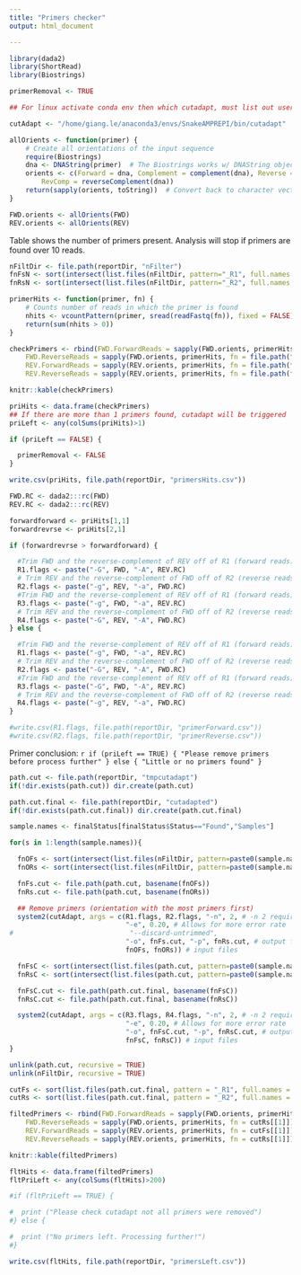 ---
title: "Primers checker"
output: html_document

---


```{r primersLibs, include = FALSE}

library(dada2)
library(ShortRead)
library(Biostrings)

```


```{r cutOption}

primerRemoval <- TRUE

```


```{r cutadapt, eval = primerRemoval}

## For linux activate conda env then which cutadapt, must list out user path

cutAdapt <- "/home/giang.le/anaconda3/envs/SnakeAMPREPI/bin/cutadapt"

```


```{r primerOrientations}

allOrients <- function(primer) {
    # Create all orientations of the input sequence
    require(Biostrings)
    dna <- DNAString(primer)  # The Biostrings works w/ DNAString objects rather than character vectors
    orients <- c(Forward = dna, Complement = complement(dna), Reverse = reverse(dna),
        RevComp = reverseComplement(dna))
    return(sapply(orients, toString))  # Convert back to character vector
}

FWD.orients <- allOrients(FWD)
REV.orients <- allOrients(REV)

```


Table shows the number of primers present. Analysis will stop if primers are found over 10 reads.


```{r primersCount}

nFiltDir <- file.path(reportDir, "nFilter")
fnFsN <- sort(intersect(list.files(nFiltDir, pattern="_R1", full.names = TRUE), list.files(nFiltDir, pattern="fastq", full.names = TRUE)))
fnRsN <- sort(intersect(list.files(nFiltDir, pattern="_R2", full.names = TRUE), list.files(nFiltDir, pattern="fastq", full.names = TRUE)))

primerHits <- function(primer, fn) {
    # Counts number of reads in which the primer is found
    nhits <- vcountPattern(primer, sread(readFastq(fn)), fixed = FALSE)
    return(sum(nhits > 0))
}

checkPrimers <- rbind(FWD.ForwardReads = sapply(FWD.orients, primerHits, fn = file.path(fnFsN[[1]])),
    FWD.ReverseReads = sapply(FWD.orients, primerHits, fn = file.path(fnRsN[[1]])),
    REV.ForwardReads = sapply(REV.orients, primerHits, fn = file.path(fnFsN[[1]])),
    REV.ReverseReads = sapply(REV.orients, primerHits, fn = file.path(fnRsN[[1]])))

knitr::kable(checkPrimers)

priHits <- data.frame(checkPrimers)
## If there are more than 1 primers found, cutadapt will be triggered
priLeft <- any(colSums(priHits)>1)

if (priLeft == FALSE) {

  primerRemoval <- FALSE
}

write.csv(priHits, file.path(reportDir, "primersHits.csv"))
```


```{r priConclusion, eval = priLeft}

FWD.RC <- dada2:::rc(FWD)
REV.RC <- dada2:::rc(REV)

forwardforward <- priHits[1,1]
forwardrevrse <- priHits[2,1]

if (forwardrevrse > forwardforward) {

  #Trim FWD and the reverse-complement of REV off of R1 (forward reads)
  R1.flags <- paste("-G", FWD, "-A", REV.RC)
  # Trim REV and the reverse-complement of FWD off of R2 (reverse reads)
  R2.flags <- paste("-g", REV, "-a", FWD.RC)
  #Trim FWD and the reverse-complement of REV off of R1 (forward reads)
  R3.flags <- paste("-g", FWD, "-a", REV.RC)
  # Trim REV and the reverse-complement of FWD off of R2 (reverse reads)
  R4.flags <- paste("-G", REV, "-A", FWD.RC)
} else {

  #Trim FWD and the reverse-complement of REV off of R1 (forward reads)
  R1.flags <- paste("-g", FWD, "-a", REV.RC)
  # Trim REV and the reverse-complement of FWD off of R2 (reverse reads)
  R2.flags <- paste("-G", REV, "-A", FWD.RC)
  #Trim FWD and the reverse-complement of REV off of R1 (forward reads)
  R3.flags <- paste("-G", FWD, "-A", REV.RC)
  # Trim REV and the reverse-complement of FWD off of R2 (reverse reads)
  R4.flags <- paste("-g", REV, "-a", FWD.RC)
}

#write.csv(R1.flags, file.path(reportDir, "primerForward.csv"))
#write.csv(R2.flags, file.path(reportDir, "primerReverse.csv"))

```


Primer conclusion: `r if (priLeft == TRUE) { "Please remove primers before process further" } else { "Little or no primers found" }`


```{r primersOut, eval = primerRemoval}

path.cut <- file.path(reportDir, "tmpcutadapt")
if(!dir.exists(path.cut)) dir.create(path.cut)

path.cut.final <- file.path(reportDir, "cutadapted")
if(!dir.exists(path.cut.final)) dir.create(path.cut.final)

sample.names <- finalStatus[finalStatus$Status=="Found","Samples"]

for(s in 1:length(sample.names)){

  fnOFs <- sort(intersect(list.files(nFiltDir, pattern=paste0(sample.names[[s]],"_"), full.names = TRUE), list.files(nFiltDir, pattern="_R1", full.names = TRUE)))
  fnORs <- sort(intersect(list.files(nFiltDir, pattern=paste0(sample.names[[s]],"_"), full.names = TRUE), list.files(nFiltDir, pattern="_R2", full.names = TRUE)))

  fnFs.cut <- file.path(path.cut, basename(fnOFs))
  fnRs.cut <- file.path(path.cut, basename(fnORs))

  ## Remove primers (orientation with the most primers first)
  system2(cutAdapt, args = c(R1.flags, R2.flags, "-n", 2, # -n 2 required to remove FWD and REV from reads
                             "-e", 0.20, # Allows for more error rate
#                             "--discard-untrimmed",
                             "-o", fnFs.cut, "-p", fnRs.cut, # output files
                             fnOFs, fnORs)) # input files

  fnFsC <- sort(intersect(list.files(path.cut, pattern=paste0(sample.names[[s]],"_"), full.names = TRUE), list.files(path.cut, pattern="_R1", full.names = TRUE)))
  fnRsC <- sort(intersect(list.files(path.cut, pattern=paste0(sample.names[[s]],"_"), full.names = TRUE), list.files(path.cut, pattern="_R2", full.names = TRUE)))

  fnFsC.cut <- file.path(path.cut.final, basename(fnFsC))
  fnRsC.cut <- file.path(path.cut.final, basename(fnRsC))

  system2(cutAdapt, args = c(R3.flags, R4.flags, "-n", 2, # -n 2 required to remove FWD and REV from reads
                             "-e", 0.20, # Allows for more error rate
                             "-o", fnFsC.cut, "-p", fnRsC.cut, # output files
                             fnFsC, fnRsC)) # input files
}
```


```{r filteredCheck, eval = primerRemoval}

unlink(path.cut, recursive = TRUE)
unlink(nFiltDir, recursive = TRUE)

cutFs <- sort(list.files(path.cut.final, pattern = "_R1", full.names = TRUE))
cutRs <- sort(list.files(path.cut.final, pattern = "_R2", full.names = TRUE))

filtedPrimers <- rbind(FWD.ForwardReads = sapply(FWD.orients, primerHits, fn = cutFs[[1]]), 
    FWD.ReverseReads = sapply(FWD.orients, primerHits, fn = cutRs[[1]]), 
    REV.ForwardReads = sapply(REV.orients, primerHits, fn = cutFs[[1]]), 
    REV.ReverseReads = sapply(REV.orients, primerHits, fn = cutRs[[1]]))

knitr::kable(filtedPrimers)

fltHits <- data.frame(filtedPrimers)
fltPriLeft <- any(colSums(fltHits)>200)

#if (fltPriLeft == TRUE) {

#  print ("Please check cutadapt not all primers were removed")
#} else {

#  print ("No primers left. Processing further!")
#}

write.csv(fltHits, file.path(reportDir, "primersLeft.csv"))
```

